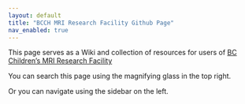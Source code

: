 ```yaml
---
layout: default
title: "BCCH MRI Research Facility Github Page"
nav_enabled: true
---
```


This page serves as a Wiki and collection of resources for users of [BC Children's MRI Research Facility](https://bcchr.ca/3tmri) 

You can search this page using the magnifying glass in the top right.

Or you can navigate using the sidebar on the left.
